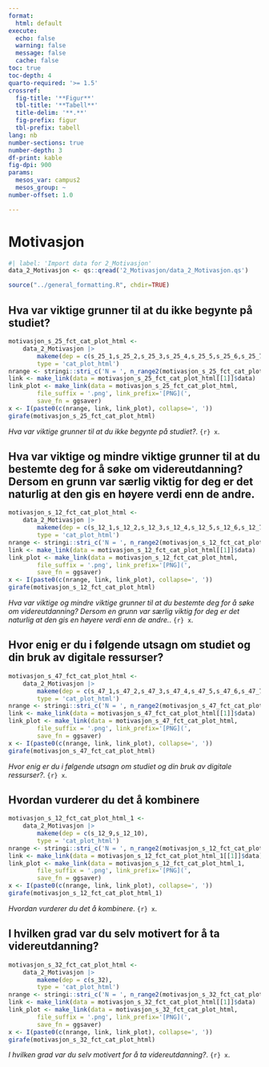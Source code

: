```yaml
---
format:
  html: default
execute:
  echo: false
  warning: false
  message: false
  cache: false
toc: true
toc-depth: 4
quarto-required: '>= 1.5'
crossref:
  fig-title: '**Figur**'
  tbl-title: '**Tabell**'
  title-delim: '**.**'
  fig-prefix: figur
  tbl-prefix: tabell
lang: nb
number-sections: true
number-depth: 3
df-print: kable
fig-dpi: 900
params:
  mesos_var: campus2
  mesos_group: ~
number-offset: 1.0

---
```

# Motivasjon
```r
#| label: 'Import data for 2_Motivasjon'
data_2_Motivasjon <- qs::qread('2_Motivasjon/data_2_Motivasjon.qs')
```
```r
source("../general_formatting.R", chdir=TRUE)
```

## Hva var viktige grunner til at du ikke begynte på studiet?{#sec-Hva-var-viktige-grunner-til-at-du-ikke-begynte-pa-studiet--83}


::: {#fig-motivasjon-s-25-fct-cat-plot-html}

```r
motivasjon_s_25_fct_cat_plot_html <-
	data_2_Motivasjon |>
		makeme(dep = c(s_25_1,s_25_2,s_25_3,s_25_4,s_25_5,s_25_6,s_25_7,s_25_8,s_25_9,s_25_10),
		type = 'cat_plot_html')
nrange <- stringi::stri_c('N = ', n_range2(motivasjon_s_25_fct_cat_plot_html[[1]]))
link <- make_link(data = motivasjon_s_25_fct_cat_plot_html[[1]]$data)
link_plot <- make_link(data = motivasjon_s_25_fct_cat_plot_html,
		file_suffix = '.png', link_prefix='[PNG](',
		save_fn = ggsaver)
x <- I(paste0(c(nrange, link, link_plot), collapse=', '))
girafe(motivasjon_s_25_fct_cat_plot_html)
```

_Hva var viktige grunner til at du ikke begynte på studiet?_. `{r} x`.

:::


## Hva var viktige og mindre viktige grunner til at du bestemte deg for å søke om videreutdanning? Dersom en grunn var særlig viktig for deg er det naturlig at den gis en høyere verdi enn de andre.{#sec-Hva-var-viktige-og-mindre-viktige-grunner-til-at-du-bestemte-deg-for-a-soke-om-videreutdanning-Dersom-en-grunn-var-sarlig-viktig-for-deg-er-det-naturlig-at-den-gis-en-hoyere-verdi-enn-de-andre--29}


::: {#fig-motivasjon-s-12-fct-cat-plot-html}

```r
motivasjon_s_12_fct_cat_plot_html <-
	data_2_Motivasjon |>
		makeme(dep = c(s_12_1,s_12_2,s_12_3,s_12_4,s_12_5,s_12_6,s_12_7,s_12_8,s_12_11,s_12_12,s_12_13),
		type = 'cat_plot_html')
nrange <- stringi::stri_c('N = ', n_range2(motivasjon_s_12_fct_cat_plot_html[[1]]))
link <- make_link(data = motivasjon_s_12_fct_cat_plot_html[[1]]$data)
link_plot <- make_link(data = motivasjon_s_12_fct_cat_plot_html,
		file_suffix = '.png', link_prefix='[PNG](',
		save_fn = ggsaver)
x <- I(paste0(c(nrange, link, link_plot), collapse=', '))
girafe(motivasjon_s_12_fct_cat_plot_html)
```

_Hva var viktige og mindre viktige grunner til at du bestemte deg for å søke om videreutdanning? Dersom en grunn var særlig viktig for deg er det naturlig at den gis en høyere verdi enn de andre._. `{r} x`.

:::


## Hvor enig er du i følgende utsagn om studiet og din bruk av digitale ressurser?{#sec-Hvor-enig-er-du-i-folgende-utsagn-om-studiet-og-din-bruk-av-digitale-ressurser--07}


::: {#fig-motivasjon-s-47-fct-cat-plot-html}

```r
motivasjon_s_47_fct_cat_plot_html <-
	data_2_Motivasjon |>
		makeme(dep = c(s_47_1,s_47_2,s_47_3,s_47_4,s_47_5,s_47_6,s_47_7,s_47_8,s_47_9),
		type = 'cat_plot_html')
nrange <- stringi::stri_c('N = ', n_range2(motivasjon_s_47_fct_cat_plot_html[[1]]))
link <- make_link(data = motivasjon_s_47_fct_cat_plot_html[[1]]$data)
link_plot <- make_link(data = motivasjon_s_47_fct_cat_plot_html,
		file_suffix = '.png', link_prefix='[PNG](',
		save_fn = ggsaver)
x <- I(paste0(c(nrange, link, link_plot), collapse=', '))
girafe(motivasjon_s_47_fct_cat_plot_html)
```

_Hvor enig er du i følgende utsagn om studiet og din bruk av digitale ressurser?_. `{r} x`.

:::


## Hvordan vurderer du det å kombinere{#sec-Hvordan-vurderer-du-det-a-kombinere-81}


::: {#fig-motivasjon-s-12-fct-cat-plot-html-1}

```r
motivasjon_s_12_fct_cat_plot_html_1 <-
	data_2_Motivasjon |>
		makeme(dep = c(s_12_9,s_12_10),
		type = 'cat_plot_html')
nrange <- stringi::stri_c('N = ', n_range2(motivasjon_s_12_fct_cat_plot_html_1[[1]]))
link <- make_link(data = motivasjon_s_12_fct_cat_plot_html_1[[1]]$data)
link_plot <- make_link(data = motivasjon_s_12_fct_cat_plot_html_1,
		file_suffix = '.png', link_prefix='[PNG](',
		save_fn = ggsaver)
x <- I(paste0(c(nrange, link, link_plot), collapse=', '))
girafe(motivasjon_s_12_fct_cat_plot_html_1)
```

_Hvordan vurderer du det å kombinere_. `{r} x`.

:::


## I hvilken grad var du selv motivert for å ta videreutdanning?{#sec-I-hvilken-grad-var-du-selv-motivert-for-a-ta-videreutdanning--45}


::: {#fig-motivasjon-s-32-fct-cat-plot-html}

```r
motivasjon_s_32_fct_cat_plot_html <-
	data_2_Motivasjon |>
		makeme(dep = c(s_32),
		type = 'cat_plot_html')
nrange <- stringi::stri_c('N = ', n_range2(motivasjon_s_32_fct_cat_plot_html[[1]]))
link <- make_link(data = motivasjon_s_32_fct_cat_plot_html[[1]]$data)
link_plot <- make_link(data = motivasjon_s_32_fct_cat_plot_html,
		file_suffix = '.png', link_prefix='[PNG](',
		save_fn = ggsaver)
x <- I(paste0(c(nrange, link, link_plot), collapse=', '))
girafe(motivasjon_s_32_fct_cat_plot_html)
```

_I hvilken grad var du selv motivert for å ta videreutdanning?_. `{r} x`.

:::
